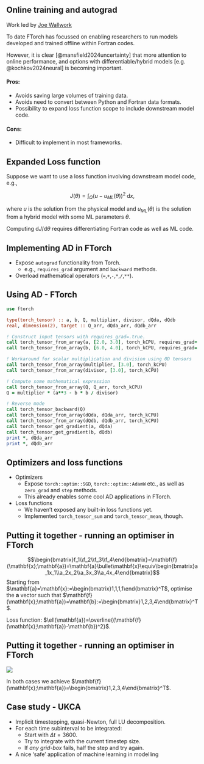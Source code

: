## Online training and autograd {.smaller}

Work led by [Joe Wallwork](https://joewallwork.com/)

To date FTorch has focussed on enabling researchers to run models
developed and trained offline within Fortran codes.

However, it is clear [@mansfield2024uncertainty] that more attention to
online performance, and options with differentiable/hybrid models [e.g. @kochkov2024neural] is becoming important.

#### Pros:

* Avoids saving large volumes of training data.
* Avoids need to convert between Python and Fortran data formats.
* Possibility to expand loss function scope to include downstream model code.

#### Cons:

* Difficult to implement in most frameworks.


## Expanded Loss function {.smaller}

Suppose we want to use a loss function involving downstream model code, e.g.,

$$J(\theta)=\int_\Omega(u-u_{ML}(\theta))^2\;\mathrm{d}x,$$

where $u$ is the solution from the physical model and $u_{ML}(\theta)$ is the solution from a hybrid model with some ML parameters $\theta$.

Computing $\mathrm{d}J/\mathrm{d}\theta$ requires differentiating Fortran code as well as ML code.


## Implementing AD in FTorch {.smaller}

* Expose `autograd` functionality from Torch.
    * e.g., `requires_grad` argument and `backward` methods.
* Overload mathematical operators (`=`,`+`,`-`,`*`,`/`,`**`).


## Using AD - FTorch {.smaller}

```fortranfree {code-line-numbers="|6-8|14-16|19|22-23"}
use ftorch

type(torch_tensor) :: a, b, Q, multiplier, divisor, dQda, dQdb
real, dimension(2), target :: Q_arr, dQda_arr, dQdb_arr

! Construct input tensors with requires_grad=.true.
call torch_tensor_from_array(a, [2.0, 3.0], torch_kCPU, requires_grad=.true.)
call torch_tensor_from_array(b, [6.0, 4.0], torch_kCPU, requires_grad=.true.)

! Workaround for scalar multiplication and division using 0D tensors
call torch_tensor_from_array(multiplier, [3.0], torch_kCPU)
call torch_tensor_from_array(divisor, [3.0], torch_kCPU)

! Compute some mathematical expression
call torch_tensor_from_array(Q, Q_arr, torch_kCPU)
Q = multiplier * (a**3 - b * b / divisor)

! Reverse mode
call torch_tensor_backward(Q)
call torch_tensor_from_array(dQda, dQda_arr, torch_kCPU)
call torch_tensor_from_array(dQdb, dQdb_arr, torch_kCPU)
call torch_tensor_get_gradient(a, dQda)
call torch_tensor_get_gradient(b, dQdb)
print *, dQda_arr
print *, dQdb_arr
```


## Optimizers and loss functions {.smaller}

* Optimizers
    * Expose `torch::optim::SGD`, `torch::optim::AdamW` etc., as well as
      `zero_grad` and `step` methods.
    * This already enables some cool AD applications in FTorch.
* Loss functions
    * We haven't exposed any built-in loss functions yet.
    * Implemented `torch_tensor_sum` and `torch_tensor_mean`, though.


## Putting it together - running an optimiser in FTorch {.smaller}

$$\begin{bmatrix}f_1\\f_2\\f_3\\f_4\end{bmatrix}=\mathbf{f}(\mathbf{x};\mathbf{a})=\mathbf{a}\bullet\mathbf{x}\equiv\begin{bmatrix}a_1x_1\\a_2x_2\\a_3x_3\\a_4x_4\end{bmatrix}$$
Starting from $\mathbf{a}=\mathbf{x}:=\begin{bmatrix}1,1,1,1\end{bmatrix}^T$, optimise the $\mathbf{a}$ vector such that $\mathbf{f}(\mathbf{x};\mathbf{a})=\mathbf{b}:=\begin{bmatrix}1,2,3,4\end{bmatrix}^T$.

Loss function: $\ell(\mathbf{a})=\overline{(\mathbf{f}(\mathbf{x};\mathbf{a})-\mathbf{b})^2}$.


## Putting it together - running an optimiser in FTorch {.smaller}

![](https://hackmd.io/_uploads/rybqzh961g.png)

In both cases we achieve $\mathbf{f}(\mathbf{x};\mathbf{a})=\begin{bmatrix}1,2,3,4\end{bmatrix}^T$.


## Case study - UKCA {.smaller}

* Implicit timestepping, quasi-Newton, full LU decomposition.
* For each time subinterval to be integrated:
  * Start with $\Delta t=3600$.
  * Try to integrate with the current timestep size.
  * If *any grid-box* fails, half the step and try again.
* A nice 'safe' application of machine learning in modelling
